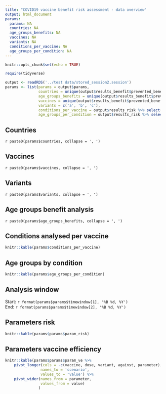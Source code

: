 ```yaml
---
title: "COVID19 vaccine benefit risk assessment - data overview"
output: html_document
params:
  params: NA
  countries: NA
  age_groups_benefits: NA
  vaccines: NA
  variants: NA
  conditions_per_vaccine: NA
  age_groups_per_condition: NA
---
```


```r
knitr::opts_chunk$set(echo = TRUE)
```

```r
require(tidyverse)
```


```r
output <- readRDS('../test data/stored_session2.session')
params <- list(params = output$params,
               countries = unique(output$results_benefit$prevented_benefits_total$country),
               age_groups_benefits = unique(output$results_benefit$prevented_benefits_total$age_group),
               vaccines = unique(output$results_benefit$prevented_benefits_total$vaccine),
               variants = c('a', 'b', 'c'),
               conditions_per_vaccine = output$results_risk %>% select(vaccine, condition) %>% distinct,
               age_groups_per_condition = output$results_risk %>% select(condition, age_group) %>% distinct)
```

## Countries

`r paste0(params$countries, collapse = ', ')`

## Vaccines

`r paste0(params$vaccines, collapse = ', ')`

## Variants

`r paste0(params$variants, collapse = ', ')`

## Age groups benefit analysis

`r paste0(params$age_groups_benefits, collapse = ', ')`

## Conditions analysed per vaccine

```r
knitr::kable(params$conditions_per_vaccine)
```

## Age groups by condition

```r
knitr::kable(params$age_groups_per_condition)
```

## Analysis window

Start: `r format(params$params$timewindow[1], '%B %d, %Y')`<br>
End: `r format(params$params$timewindow[2], '%B %d, %Y')`


## Parameters risk

```r
knitr::kable(params$params$param_risk)
```

## Parameters vaccine efficiency

```r
knitr::kable(params$params$param_ve %>% 
    pivot_longer(cols = -c(vaccine, dose, variant, against, parameter),
                names_to = 'scenario',
                values_to = 'value') %>%
    pivot_wider(names_from = parameter,
                values_from = value)
               )
```

